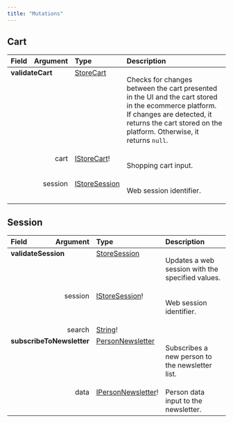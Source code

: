 ```yaml
---
title: "Mutations"
---
```


## Cart

<table>
<thead>
<tr>
<th align="left">Field</th>
<th align="right">Argument</th>
<th align="left">Type</th>
<th align="left">Description</th>
</tr>
</thead>
<tbody>
<tr>
<td colspan="2" valign="top"><strong>validateCart</strong></td>
<td valign="top"><a href="https://developers.vtex.com/docs/guides/faststore/schema-objects#storecart">StoreCart</a></td>
<td>

Checks for changes between the cart presented in the UI and the cart stored in the ecommerce platform. If changes are detected, it returns the cart stored on the platform. Otherwise, it returns `null`.

</td>
</tr>
<tr>
<td colspan="2" align="right" valign="top">cart</td>
<td valign="top"><a href="https://developers.vtex.com/docs/guides/faststore/schema-inputs#istorecart">IStoreCart</a>!</td>
<td>

Shopping cart input.

</td>
</tr>
<tr>
<td colspan="2" align="right" valign="top">session</td>
<td valign="top"><a href="https://developers.vtex.com/docs/guides/faststore/schema-inputs#istoresession">IStoreSession</a></td>
<td>

Web session identifier.

</td>
</tr>
</tbody>
</table>

## Session

<table>
<thead>
<tr>
<th align="left">Field</th>
<th align="right">Argument</th>
<th align="left">Type</th>
<th align="left">Description</th>
</tr>
</thead>
<tbody>
<tr>
<td colspan="2" valign="top"><strong>validateSession</strong></td>
<td valign="top"><a href="https://developers.vtex.com/docs/guides/faststore/schema-objects#storesession">StoreSession</a></td>
<td>

Updates a web session with the specified values.

</td>
</tr>
<tr>
<td colspan="2" align="right" valign="top">session</td>
<td valign="top"><a href="https://developers.vtex.com/docs/guides/faststore/schema-inputs#istoresession">IStoreSession</a>!</td>
<td>

Web session identifier.

</td>
</tr>
<tr>
<td colspan="2" align="right" valign="top">search</td>
<td valign="top"><a href="https://developers.vtex.com/docs/guides/faststore/schema-scalars#string">String</a>!</td>
<td></td>
</tr>
<tr>
<td colspan="2" valign="top"><strong>subscribeToNewsletter</strong></td>
<td valign="top"><a href="https://developers.vtex.com/docs/guides/faststore/schema-objects#personnewsletter">PersonNewsletter</a></td>
<td>

Subscribes a new person to the newsletter list.

</td>
</tr>
<tr>
<td colspan="2" align="right" valign="top">data</td>
<td valign="top"><a href="https://developers.vtex.com/docs/guides/faststore/schema-inputs#ipersonnewsletter">IPersonNewsletter</a>!</td>
<td>Person data input to the newsletter.</td>
</tr>
</tbody>
</table>
